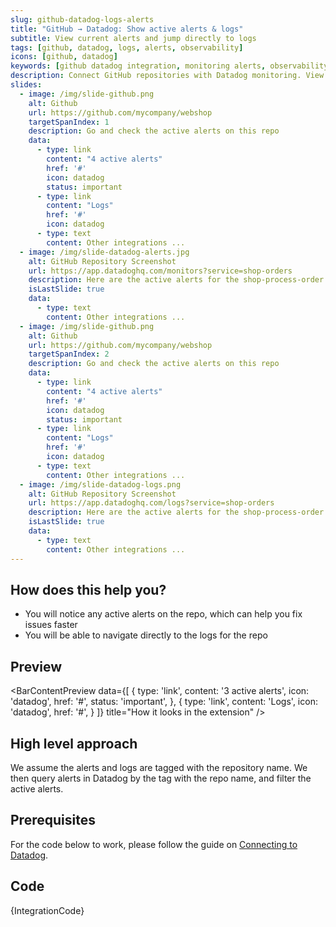 ```yaml
---
slug: github-datadog-logs-alerts
title: "GitHub → Datadog: Show active alerts & logs"
subtitle: View current alerts and jump directly to logs
tags: [github, datadog, logs, alerts, observability]
icons: [github, datadog]
keywords: [github datadog integration, monitoring alerts, observability integration, connecting github datadog, developer monitoring]
description: Connect GitHub repositories with Datadog monitoring. View active alerts, logs, and performance metrics directly from your GitHub repository page.
slides:
  - image: /img/slide-github.png
    alt: Github
    url: https://github.com/mycompany/webshop
    targetSpanIndex: 1
    description: Go and check the active alerts on this repo
    data:
      - type: link
        content: "4 active alerts"
        href: '#'
        icon: datadog
        status: important
      - type: link
        content: "Logs"
        href: '#'
        icon: datadog
      - type: text
        content: Other integrations ...
  - image: /img/slide-datadog-alerts.jpg
    alt: GitHub Repository Screenshot
    url: https://app.datadoghq.com/monitors?service=shop-orders
    description: Here are the active alerts for the shop-process-order lambda
    isLastSlide: true
    data:
      - type: text
        content: Other integrations ...
  - image: /img/slide-github.png
    alt: Github
    url: https://github.com/mycompany/webshop
    targetSpanIndex: 2
    description: Go and check the active alerts on this repo
    data:
      - type: link
        content: "4 active alerts"
        href: '#'
        icon: datadog
        status: important
      - type: link
        content: "Logs"
        href: '#'
        icon: datadog
      - type: text
        content: Other integrations ...
  - image: /img/slide-datadog-logs.png
    alt: GitHub Repository Screenshot
    url: https://app.datadoghq.com/logs?service=shop-orders
    description: Here are the active alerts for the shop-process-order lambda
    isLastSlide: true
    data:
      - type: text
        content: Other integrations ...
---
```



<Slideshow slides={frontMatter.slides} />

## How does this help you?

* You will notice any active alerts on the repo, which can help you fix issues faster
* You will be able to navigate directly to the logs for the repo

## Preview

<BarContentPreview data={[
    {
      type: 'link',
      content: '3 active alerts',
      icon: 'datadog',
      href: '#',
      status: 'important',
    },
    {
      type: 'link',
      content: 'Logs',
      icon: 'datadog',
      href: '#',
    }
  ]} title="How it looks in the extension" />

## High level approach
We assume the alerts and logs are tagged with the repository name. We then query alerts in Datadog by the tag with the repo name, and filter the active alerts.

## Prerequisites
For the code below to work, please follow the guide on [Connecting to Datadog](/docs/recipes/connecting-to-datadog).

## Code
<CodeBlock language="javascript" title="github.datadog.logs-alerts.integration.example.js">
{IntegrationCode}
</CodeBlock>
